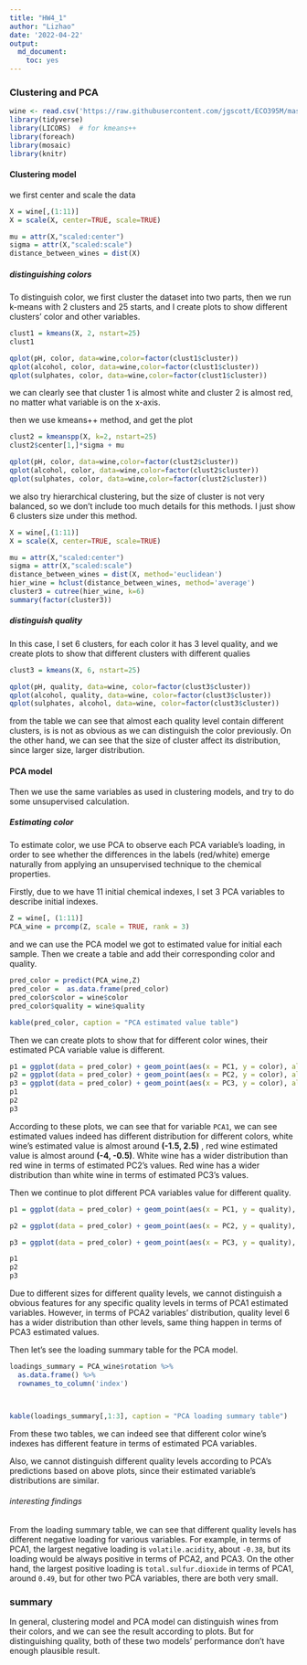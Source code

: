 ```yaml
---
title: "HW4_1"
author: "Lizhao"
date: '2022-04-22'
output: 
  md_document:
    toc: yes
---
```


### Clustering and PCA
```r
wine <- read.csv('https://raw.githubusercontent.com/jgscott/ECO395M/master/data/wine.csv')
library(tidyverse)
library(LICORS)  # for kmeans++
library(foreach)
library(mosaic)
library(knitr)

```

#### Clustering model
we first center and scale the data
```r
X = wine[,(1:11)]
X = scale(X, center=TRUE, scale=TRUE)

mu = attr(X,"scaled:center")
sigma = attr(X,"scaled:scale")
distance_between_wines = dist(X)
```

##### distinguishing colors
To distinguish color, we first cluster the dataset into two parts, then we run k-means with 2 clusters and 25 starts, and I create plots to show different clusters' color and other variables.
```r
clust1 = kmeans(X, 2, nstart=25)
clust1
```

```r
qplot(pH, color, data=wine,color=factor(clust1$cluster))
qplot(alcohol, color, data=wine,color=factor(clust1$cluster))
qplot(sulphates, color, data=wine,color=factor(clust1$cluster))
```
we can clearly see that cluster 1 is almost white and cluster 2 is almost red, no matter what variable is on the x-axis.

then we use kmeans++ method, and get the plot


```r
clust2 = kmeanspp(X, k=2, nstart=25)
clust2$center[1,]*sigma + mu

```

```r
qplot(pH, color, data=wine,color=factor(clust2$cluster))
qplot(alcohol, color, data=wine,color=factor(clust2$cluster))
qplot(sulphates, color, data=wine,color=factor(clust2$cluster))
```
we also try hierarchical clustering, but the size of cluster is not very balanced, so we don't include too much details for this methods. I just show 6 clusters size under this method.

```r
X = wine[,(1:11)]
X = scale(X, center=TRUE, scale=TRUE)

mu = attr(X,"scaled:center")
sigma = attr(X,"scaled:scale")
distance_between_wines = dist(X, method='euclidean')
hier_wine = hclust(distance_between_wines, method='average')
cluster3 = cutree(hier_wine, k=6)
summary(factor(cluster3))
```


##### distinguish quality
In this case, I set 6 clusters, for each color it has 3 level quality, and we create plots to show that different clusters with different qualies

```r
clust3 = kmeans(X, 6, nstart=25)
```

```r

qplot(pH, quality, data=wine, color=factor(clust3$cluster))
qplot(alcohol, quality, data=wine, color=factor(clust3$cluster))
qplot(sulphates, alcohol, data=wine, color=factor(clust3$cluster))


```


from the table we can see that almost each quality level contain different clusters, is is not as obvious as we can distinguish the color previously. On the other hand, we can see that the size of cluster affect its distribution, since larger size, larger distribution.



#### PCA model
Then we use the same variables as used in clustering models, and try to do some unsupervised calculation.

##### Estimating color
To estimate color, we use PCA to observe each PCA variable's loading, in order to see whether the differences in the labels (red/white) emerge naturally from applying an unsupervised technique to the chemical properties. 

Firstly, due to we have 11 initial chemical indexes, I set 3 PCA variables to describe initial indexes. 

```r
Z = wine[, (1:11)]
PCA_wine = prcomp(Z, scale = TRUE, rank = 3)
```

and we can use the PCA model we got to estimated value for initial each sample. Then we create a table and add their corresponding color and quality.

```r
pred_color = predict(PCA_wine,Z)
pred_color =  as.data.frame(pred_color)
pred_color$color = wine$color
pred_color$quality = wine$quality
```

```r
kable(pred_color, caption = "PCA estimated value table")
```

Then we can create plots to show that for different color wines, their estimated PCA variable value is different.

```r

p1 = ggplot(data = pred_color) + geom_point(aes(x = PC1, y = color), alpha = 0.02) + labs(title = 'PCA1 for different colors ')
p2 = ggplot(data = pred_color) + geom_point(aes(x = PC2, y = color), alpha = 0.02) + labs(title = 'PCA2 for different colors')
p3 = ggplot(data = pred_color) + geom_point(aes(x = PC3, y = color), alpha = 0.02) + labs(title = 'PCA3 for different colors')
p1
p2
p3
```

According to these plots, we can see that for variable `PCA1`, we can see estimated values indeed has different distribution for different colors, white wine's estimated value is almost around __(-1.5, 2.5)__ , red wine estimated value is almost around __(-4, -0.5)__. White wine has a wider distribution than red wine in terms of estimated PC2's values. Red wine has a wider distribution than white wine in terms of estimated PC3's values.


Then we continue to plot different PCA variables value for different quality.

```r
p1 = ggplot(data = pred_color) + geom_point(aes(x = PC1, y = quality), alpha = 0.02) + labs(title = 'PCA1 for differnt qualities ')

p2 = ggplot(data = pred_color) + geom_point(aes(x = PC2, y = quality), alpha = 0.02) + labs(title = 'PCA2 for differnt qualities ')

p3 = ggplot(data = pred_color) + geom_point(aes(x = PC3, y = quality), alpha = 0.02) + labs(title = 'PCA3 for differnt qualities ')

p1
p2
p3

```

Due to different sizes for different quality levels, we cannot distinguish a obvious features for any specific quality levels in terms of PCA1 estimated variables. However, in terms of PCA2 variables' distribution, quality level 6 has a wider distribution than other levels, same thing happen in terms of PCA3 estimated values.

Then let's see the loading summary table for the PCA model. 


```r
loadings_summary = PCA_wine$rotation %>%
  as.data.frame() %>%
  rownames_to_column('index')



kable(loadings_summary[,1:3], caption = "PCA loading summary table")


```

From these two tables, we can indeed see that different color wine's indexes has different feature in terms of estimated PCA variables. 

Also, we cannot distinguish different quality levels according to PCA's predictions based on above plots, since their estimated variable's distributions are similar.

###### interesting findings

From the loading summary table, we can see that different quality levels has different negative loading for various variables. For example, in terms of PCA1, the largest negative loading is `volatile.acidity`, about `-0.38`, but its loading would be always positive in terms of PCA2, and PCA3. On the other hand, the largest positive loading is `total.sulfur.dioxide` in terms of PCA1, around `0.49`, but for other two PCA variables, there are both very small.

### summary
In general, clustering model and PCA model can distinguish wines from their colors, and we can see the result according to plots. But for distinguishing quality, both of these two models' performance don't have enough plausible result. 













